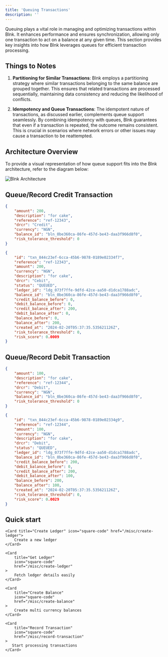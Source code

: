 ```yaml
---
title: 'Queuing Transactions'
description: ''
---
```


Queuing plays a vital role in managing and optimizing transactions within Blnk. It enhances performance and ensures synchronization, allowing only one transaction to act on a balance at any given time. This section provides key insights into how Blnk leverages queues for efficient transaction processing.


## Things to Notes

1. **Partitioning for Similar Transactions**: Blnk employs a partitioning strategy where similar transactions belonging to the same balance are grouped together. This ensures that related transactions are processed sequentially, maintaining data consistency and reducing the likelihood of conflicts.

2. **Idempotency and Queue Transactions**: The idempotent nature of transactions, as discussed earlier, complements queue support seamlessly. By combining idempotency with queues, Blnk guarantees that even if a transaction is repeated, the outcome remains consistent. This is crucial in scenarios where network errors or other issues may cause a transaction to be reattempted.

## Architecture Overview

To provide a visual representation of how queue support fits into the Blnk architecture, refer to the diagram below:

![Blnk Architecture](https://res.cloudinary.com/dp8bwjdvg/image/upload/v1697446181/lopw0lqnqwsyo5nul79z.png)


## Queue/Record Credit Transaction
```json record transaction
{
    "amount": 200,
    "description": "for cake",
    "reference": "ref-12343",
    "drcr": "Credit",
    "currency": "NGN",
    "balance_id": "bln_0be360ca-86fe-457d-be43-daa3f966d8f0",
    "risk_tolerance_threshold": 0
}
```

```json response
{
    "id": "txn_844c23ef-6cca-45b6-9878-0189e02334f7",
    "reference": "ref-12343",
    "amount": 200,
    "currency": "NGN",
    "description": "for cake",
    "drcr": "Cebit",
    "status": "QUEUED",
    "ledger_id": "ldg_073f7ffe-9dfd-42ce-aa50-d1dca1788adc",
    "balance_id": "bln_0be360ca-86fe-457d-be43-daa3f966d8f0",
    "credit_balance_before": 0,
    "debit_balance_before": 0,
    "credit_balance_after": 200,
    "debit_balance_after": 0,
    "balance_before": 0,
    "balance_after": 200,
    "created_at": "2024-02-20T05:37:35.535621126Z",
    "risk_tolerance_threshold": 0,
    "risk_score": 0.0009
}
```

## Queue/Record Debit Transaction
```json record transaction
{
    "amount": 100,
    "description": "for cake",
    "reference": "ref-12344",
    "drcr": "Debit",
    "currency": "NGN",
    "balance_id": "bln_0be360ca-86fe-457d-be43-daa3f966d8f0",
    "risk_tolerance_threshold": 0
}
```

```json response from external service
{
    "id": "txn_844c23ef-6cca-45b6-9878-0189e02334g9",
    "reference": "ref-12344",
    "amount": 100,
    "currency": "NGN",
    "description": "for cake",
    "drcr": "Debit",
    "status": "QUEUED",
    "ledger_id": "ldg_073f7ffe-9dfd-42ce-aa50-d1dca1788adc",
    "balance_id": "bln_0be360ca-86fe-457d-be43-daa3f966d8f0",
    "credit_balance_before": 200,
    "debit_balance_before": 0,
    "credit_balance_after": 200,
    "debit_balance_after": 100,
    "balance_before": 200,
    "balance_after": 100,
    "created_at": "2024-02-20T05:37:35.535621126Z",
    "risk_tolerance_threshold": 0,
    "risk_score": 0.0029
}
```

## Quick start
<CardGroup>

    <Card title="Create Ledger" icon="square-code" href="/misc/create-ledger">
        Create a new ledger
    </Card>

    <Card
        title="Get Ledger"
        icon="square-code"
        href="/misc/create-ledger"
    >
        Fetch ledger details easily
    </Card>

    <Card
        title="Create Balance"
        icon="square-code"
        href="/misc/create-balance"
    >
        Create multi currency balances
    </Card>

    <Card
        title="Record Transaction"
        icon="square-code"
        href="/misc/record-transaction"
    >
       Start processing transactions
    </Card>

</CardGroup>
